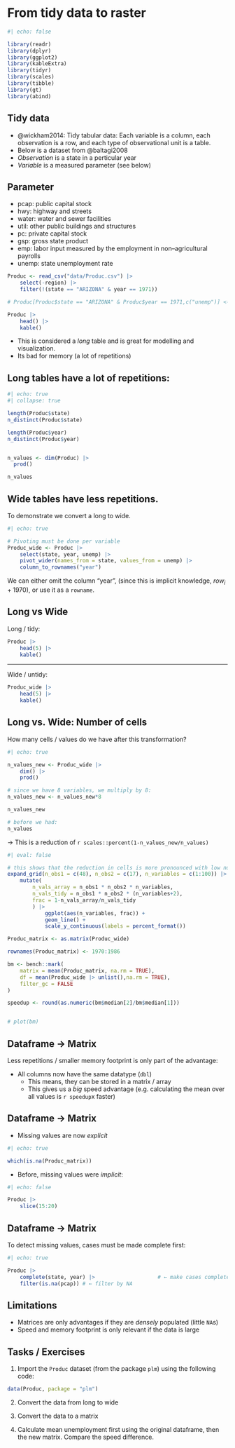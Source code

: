 # From tidy data to raster {#sec-tidy-to-raster}

<!-- Todo: This is too long and takes up too much time -->

```r
#| echo: false

library(readr)
library(dplyr)
library(ggplot2)
library(kableExtra)
library(tidyr)
library(scales)
library(tibble)
library(gt)
library(abind)

```



## Tidy data

- @wickham2014: Tidy tabular data: Each variable is a column, each observation is a row, and each type of observational unit
is a table.
- Below is a dataset from @baltagi2008
- *Observation* is a state in a perticular year
- *Variable* is a measured parameter (see below)



:::{.callout-note collapse="true"}

## Parameter

- pcap: public capital stock
- hwy: highway and streets
- water: water and sewer facilities
- util: other public buildings and structures
- pc: private capital stock
- gsp: gross state product
- emp: labor input measured by the employment in non–agricultural payrolls
- unemp: state unemployment rate
:::



```r
Produc <- read_csv("data/Produc.csv") |> 
    select(-region) |> 
    filter(!(state == "ARIZONA" & year == 1971))

# Produc[Produc$state == "ARIZONA" & Produc$year == 1971,c("unemp")] <- NA

Produc |> 
    head() |> 
    kable()


```


:::{.callout-note .notes collapse="true"}
- This is considered a *long* table and is great for modelling and visualization.
- Its bad for memory (a lot of repetitions)
:::



## Long tables have a lot of repetitions:

```r
#| echo: true
#| collapse: true

length(Produc$state)
n_distinct(Produc$state)

length(Produc$year)
n_distinct(Produc$year)


n_values <- dim(Produc) |> 
  prod()

n_values
```



## Wide tables have less repetitions.

To demonstrate we convert a long to wide.


```r
#| echo: true

# Pivoting must be done per variable
Produc_wide <- Produc |> 
    select(state, year, unemp) |> 
    pivot_wider(names_from = state, values_from = unemp) |> 
    column_to_rownames("year")


```


:::{.callout-note .notes collapse="true"}

We can either omit the column "year", (since this is implicit knowledge, $row_i + 1970$), or use it as a `rowname`.
:::



## Long vs Wide 

Long / tidy:
```r
Produc |> 
    head(5) |> 
    kable()
```

<hr>

Wide / untidy:

```r
Produc_wide |> 
    head(5) |> 
    kable()

```


## Long vs. Wide: Number of cells

How many cells / values do we have after this transformation?

```r
#| echo: true

n_values_new <- Produc_wide |> 
    dim() |> 
    prod()

# since we have 8 variables, we multiply by 8:
n_values_new <- n_values_new*8 

n_values_new

# before we had:
n_values
```


→ This is a reduction of `r scales::percent(1-n_values_new/n_values)`



```r
#| eval: false

# this shows that the reduction in cells is more pronounced with low number of variables
expand_grid(n_obs1 = c(48), n_obs2 = c(17), n_variables = c(1:100)) |> 
    mutate(
        n_vals_array = n_obs1 * n_obs2 * n_variables,
        n_vals_tidy = n_obs1 * n_obs2 * (n_variables+2),
        frac = 1-n_vals_array/n_vals_tidy
        ) |> 
            ggplot(aes(n_variables, frac)) +
            geom_line() +
            scale_y_continuous(labels = percent_format())


```

```r
Produc_matrix <- as.matrix(Produc_wide)

rownames(Produc_matrix) <- 1970:1986

bm <- bench::mark(
    matrix = mean(Produc_matrix, na.rm = TRUE),
    df = mean(Produc_wide |> unlist(),na.rm = TRUE),
    filter_gc = FALSE
)

speedup <- round(as.numeric(bm$median[2]/bm$median[1]))


# plot(bm)

```


## Dataframe → Matrix

Less repetitions / smaller memory footprint is only part of the advantage:

- All columns now have the same datatype (`dbl`)
  - This means, they can be stored in a matrix / array
  - This gives us a *big* speed advantage (e.g. calculating the mean over all values is `r speedup`x faster)


## Dataframe → Matrix

- Missing values are now *explicit* 

```r
#| echo: true

which(is.na(Produc_matrix))
```

- Before, missing values were *implicit*:

```r
#| echo: false

Produc |> 
    slice(15:20)
```


## Dataframe → Matrix

To detect missing values, cases must be made complete first:

```r
#| echo: true

Produc |> 
    complete(state, year) |>                    # ← make cases complete 
    filter(is.na(pcap)) # ← filter by NA

```



## Limitations

- Matrices are only advantages if they are *densely* populated (little `NA`s)
- Speed and memory footprint is only relevant if the data is large


## Tasks / Exercises


1. Import the `Produc` dataset (from the package `plm`) using the following code:
  ```.r
  data(Produc, package = "plm")
  ```

2. Convert the data from long to wide

3. Convert the data to a matrix

4. Calculate mean unemployment first using the original dataframe, then the new matrix. Compare the speed difference.
